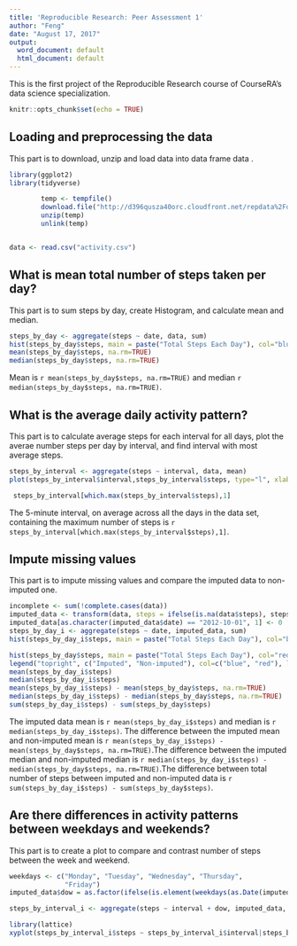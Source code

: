 ---
title: 'Reproducible Research: Peer Assessment 1'
author: "Feng"
date: "August 17, 2017"
output:
  word_document: default
  html_document: default
---
This is the first project of the Reproducible Research course of CourseRA's data science specialization. 

```{r setup, include=FALSE}
knitr::opts_chunk$set(echo = TRUE)
```

## Loading and preprocessing the data

This part is to download, unzip and load data into data frame  data .

```{r loadingandprocessing}

library(ggplot2)
library(tidyverse)

        temp <- tempfile()
        download.file("http://d396qusza40orc.cloudfront.net/repdata%2Fdata%2Factivity.zip",temp)
        unzip(temp)
        unlink(temp)


data <- read.csv("activity.csv")
```

## What is mean total number of steps taken per day?

This part is to sum steps by day, create Histogram, and calculate mean and median.

```{r steps}
steps_by_day <- aggregate(steps ~ date, data, sum)
hist(steps_by_day$steps, main = paste("Total Steps Each Day"), col="blue", xlab="Number of Steps")
mean(steps_by_day$steps, na.rm=TRUE)
median(steps_by_day$steps, na.rm=TRUE)
```

Mean is `r mean(steps_by_day$steps, na.rm=TRUE)` and median `r median(steps_by_day$steps, na.rm=TRUE)`.

## What is the average daily activity pattern?

This part is to calculate average steps for each interval for all days, plot the averae number steps per day by interval, and find interval with most average steps.

```{r pattern}
steps_by_interval <- aggregate(steps ~ interval, data, mean)
plot(steps_by_interval$interval,steps_by_interval$steps, type="l", xlab="Interval", ylab="Number of Steps",main="Average Number of Steps per Day by Interval")

 steps_by_interval[which.max(steps_by_interval$steps),1]
```

The 5-minute interval, on average across all the days in the data set, containing the maximum number of steps is `r steps_by_interval[which.max(steps_by_interval$steps),1]`.


## Impute missing values

This part is to impute missing values and compare the imputed data to non-imputed one.

```{r impute}
incomplete <- sum(!complete.cases(data))
imputed_data <- transform(data, steps = ifelse(is.na(data$steps), steps_by_interval$steps[match(data$interval, steps_by_interval$interval)], data$steps))
imputed_data[as.character(imputed_data$date) == "2012-10-01", 1] <- 0
steps_by_day_i <- aggregate(steps ~ date, imputed_data, sum)
hist(steps_by_day_i$steps, main = paste("Total Steps Each Day"), col="blue", xlab="Number of Steps")

hist(steps_by_day$steps, main = paste("Total Steps Each Day"), col="red", xlab="Number of Steps", add=T)
legend("topright", c("Imputed", "Non-imputed"), col=c("blue", "red"), lwd=10)
mean(steps_by_day_i$steps)
median(steps_by_day_i$steps)
mean(steps_by_day_i$steps) - mean(steps_by_day$steps, na.rm=TRUE)
median(steps_by_day_i$steps) - median(steps_by_day$steps, na.rm=TRUE)
sum(steps_by_day_i$steps) - sum(steps_by_day$steps)

```

The imputed data mean is `r mean(steps_by_day_i$steps)` and median is `r median(steps_by_day_i$steps)`. The difference between the imputed mean and non-imputed mean is `r mean(steps_by_day_i$steps) - mean(steps_by_day$steps, na.rm=TRUE)`.The difference between the imputed median and non-imputed median is `r median(steps_by_day_i$steps) - median(steps_by_day$steps, na.rm=TRUE)`.The difference between total number of steps between imputed and non-imputed data is `r sum(steps_by_day_i$steps) - sum(steps_by_day$steps)`. 


## Are there differences in activity patterns between weekdays and weekends?

This part is to create a plot to compare and contrast number of steps between the week and weekend.

```{r activity}
weekdays <- c("Monday", "Tuesday", "Wednesday", "Thursday", 
              "Friday")
imputed_data$dow = as.factor(ifelse(is.element(weekdays(as.Date(imputed_data$date)),weekdays), "Weekday", "Weekend"))

steps_by_interval_i <- aggregate(steps ~ interval + dow, imputed_data, mean)

library(lattice)
xyplot(steps_by_interval_i$steps ~ steps_by_interval_i$interval|steps_by_interval_i$dow, main="Average Steps per Day by Interval",xlab="Interval", ylab="Steps",layout=c(1,2), type="l")

```
